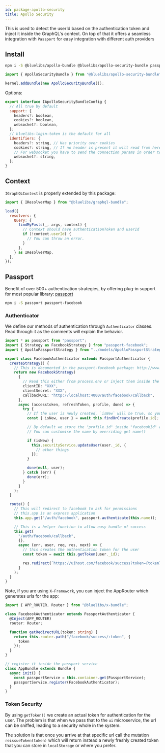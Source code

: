 ```yaml
---
id: package-apollo-security
title: Apollo Security
---
```



<PackageHeader version="1.1.3" packageName="apollo-security-bundle" containsTypeDefs />

This is used to detect the userId based on the authentication token and inject it inside the GraphQL's context. On top of that it offers a seamless integration with `Passport` for easy integration with different auth providers

## Install

```bash
npm i -S @bluelibs/apollo-bundle @bluelibs/apollo-security-bundle passport
```

```typescript
import { ApolloSecurityBundle } from "@bluelibs/apollo-security-bundle";

kernel.addBundle(new ApolloSecurityBundle());
```

Options:

```js
export interface IApolloSecurityBundleConfig {
  // All true by default
  support: {
    headers?: boolean,
    cookies?: boolean,
    websocket?: boolean,
  };
  // bluelibs-login-token is the default for all
  identifiers: {
    headers?: string, // Has priority over cookies
    cookies?: string, // If no header is present it will read from here
    // For websocket you have to send the connection params in order to work
    websocket?: string,
  };
}
```

## Context

`IGraphQLContext` is properly extended by this package:

```js
import { IResolverMap } from "@bluelibs/graphql-bundle";

load({
  resolvers: {
    Query: {
      findMyPosts(_, args, context) {
        // Context should have authenticationToken and userId
        if (!context.userId) {
          // You can throw an error.
        }
      },
    } as IResolverMap,
  },
});
```

## Passport

Benefit of over 500+ authentication strategies, by offering plug-in support for most popular library: [passport](http://www.passportjs.org/)

```bash
npm i -S passport passport-facebook
```

### Authenticator

We define our methods of authentication through `Authenticator` classes. Read through it as the comments will explain the behavior.

```ts title="services/authenticators/FacebookAuthenticator.ts"
import * as passport from "passport";
import { Strategy as FacebookStrategy } from "passport-facebook";
import { ApolloPassportStrategy } from "../models/ApolloPassportStrategy";

export class FacebookAuthenticator extends PassportAuthenticator {
  createStrategy() {
    // This is documented in the passport-facebook package: http://www.passportjs.org/docs/facebook/
    return new FacebookStrategy(
      {
        // Read this either from process.env or inject them inside the classes
        clientID: "XXX",
        clientSecret: "XXX",
        callbackURL: "http://localhost:4000/auth/facebook/callback",
      },
      async (accesstoken, refreshToken, profile, done) => {
        try {
          // If the user is newly created, `isNew` will be true, so you can adapt the profile
          const { isNew, user } = await this.findOrCreate(profile.id);

          // By default we store the "profile.id" inside "facebookId" at user level which is derived from strategy name
          // You can customise the name by overriding get name()

          if (isNew) {
            this.securityService.updateUser(user._id, {
              // other things
            });
          }

          done(null, user);
        } catch (err) {
          done(err);
        }
      }
    );
  }

  route() {
    // This will redirect to facebook to ask for permissions
    // this.app is an express application
    this.app.get("/auth/facebook", passport.authenticate(this.name));

    // This is a helper function to allow easy handle of success
    this.get(
      "/auth/facebook/callback",
      {},
      async (err, user, req, res, next) => {
        // this creates the authentication token for the user
        const token = await this.getToken(user._id);

        res.redirect(`https://uihost.com/facebook/success?token={token}`);
      }
    );
  }
}
```

Note, if you are using `X-Framework`, you can inject the AppRouter which generates urls for the app:

```ts
import { APP_ROUTER, Router } from "@bluelibs/x-bundle";

class FacebookAuthenticator extends PassportAuthenticator {
  @Inject(APP_ROUTER)
  router: Router;

  function getRedirectURL(token: string) {
    return this.router.path("/facebook/success/:token", {
      token
    });
  }
}
```

```ts
// register it inside the passport service
class AppBundle extends Bundle {
  async init() {
    const passportService = this.container.get(PassportService);
    passportService.register(FacebookAuthenticator);
  }
}
```

### Token Security

By using `getToken()` we create an actual token for authentication for the user. The problem is that when we pass that to the `ui` microservice, the url can be sniffed, leading to a security whole in the system.

The solution is that once you arrive at that specific url call the mutation `reissueToken(token)` which will return instead a newly freshly created token that you can store in `localStorage` or where you prefer.
